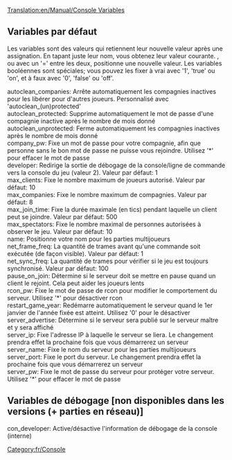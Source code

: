[[Translation:en/Manual/Console Variables]]


[[Category:fr/Console]]

== Variables par défaut ==
Les variables sont des valeurs qui retiennent leur nouvelle valeur après une assignation. En tapant juste leur nom, vous obtenez leur valeur courante. <variable> <valeur>, ou avec un '=' entre les deux, positionne une nouvelle valeur. Les variables booléennes sont spéciales; vous pouvez les fixer à vrai avec '1', 'true' ou 'on', et à faux avec '0', 'false' ou 'off'.

; autoclean_companies: Arrête automatiquement les compagnies inactives pour les libérer pour d'autres joueurs. Personnalisé avec 'autoclean_(un)protected'
; autoclean_protected: Supprime automatiquement le mot de passe d'une compagnie inactive après le nombre de mois donné
; autoclean_unprotected: Ferme automatiquement les compagnies inactives après le nombre de mois donné
; company_pw: Fixe un mot de passe pour votre compagnie, afin que personne sans le bon mot de passe ne puisse vous rejoindre. Utilisez '*' pour effacer le mot de passe
; developer: Redirige la sortie de débogage de la console/ligne de commande vers la console du jeu (valeur 2). Valeur par défaut: 1
; max_clients: Fixe le nombre maximum de joueurs autorisé. Valeur par défaut: 10
; max_companies: Fixe le nombre maximum de compagnies. Valeur par défaut: 8
; max_join_time: Fixe la durée maximale (en tics) pendant laquelle un client peut se joindre. Valeur par défaut: 500
; max_spectators: Fixe le nombre maximal de personnes autorisées à observer le jeu. Valeur par défaut: 10
; name: Positionne votre nom pour les parties multijoueurs
; net_frame_freq: La quantité de trames avant qu'une commande soit exécutée (de façon visible). Valeur par défaut: 1
; net_sync_freq: La quantité de trames pour vérifier si le jeu est toujours synchronisé. Valeur par défaut: 100
; pause_on_join: Détermine si le serveur doit se mettre en pause quand un client le rejoint. Cela peut aider les joueurs lents
; rcon_pw: Fixe le mot de passe de rcon pour modifier le comportement du serveur. Utilisez '*' pour désactiver rcon
; restart_game_year: Redémarre automatiquement le serveur quand le 1er janvier de l'année fixée est atteint. Utilisez '0' pour le désactiver
; server_advertise: Détermine si le serveur sera publié sur le serveur maître et y sera affiché
; server_ip: Fixe l'adresse IP à laquelle le serveur se liera. Le changement prendra effet la prochaine fois que vous démarrerez un serveur
; server_name: Fixe le nom du serveur pour les parties multijoueurs
; server_port: Fixe le port du serveur. Le changement prendra effet la prochaine fois que vous démarrerez un serveur
; server_pw: Fixe le mot de passe du serveur pour protéger votre serveur. Utilisez '*' pour effacer le mot de passe

== Variables de débogage [non disponibles dans les versions (+ parties en réseau)] ==
; con_developer: Active/désactive l'information de débogage de la console (interne)
;